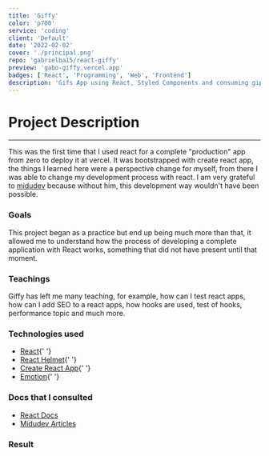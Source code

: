 ```yaml
---
title: 'Giffy'
color: 'p700'
service: 'coding'
client: 'Default'
date: '2022-02-02'
cover: './principal.png'
repo: 'gabrielba15/react-giffy'
preview: 'gabo-giffy.vercel.app'
badges: ['React', 'Programming', 'Web', 'Frontend']
description: 'Gifs App using React, Styled Components and consuming giphy api. This was the first time I did something complete with react, this has been one of the projects that has left me more teaching.'
---
```


# Project Description

---

This was the first time that I used react for a complete "production" app from zero to deploy it at vercel. It was bootstrapped with create react app, the things I learned here were a perspective change for myself, from there I was able to change my development process with react. I am very grateful to <a href="https://midu.tube">midudev</a> because without him, this development way wouldn't have been possible.

### Goals

This project began as a practice but end up being much more than that, it allowed me to understand how the process of developing a complete application with React works, something that did not have present until that moment.

### Teachings

Giffy has left me many teaching, for example, how can I test react apps, how can I add SEO to a react apps, how hooks are used, test of hooks, performance topic and much more.

### Technologies used

- <a href="https://reactjs.org">React</a>{' '}
- <a href="https://npmjs.com/package/react-helmet">React Helmet</a>{' '}
- <a href="https://create-react-app.dev">Create React App</a>{' '}
- <a href="https://emotion.sh">Emotion</a>{' '}

### Docs that I consulted

- [React Docs](https://reactjs.org)
- [Midudev Articles](https://midu.dev/curso-gratis-react-2020)

### Result
